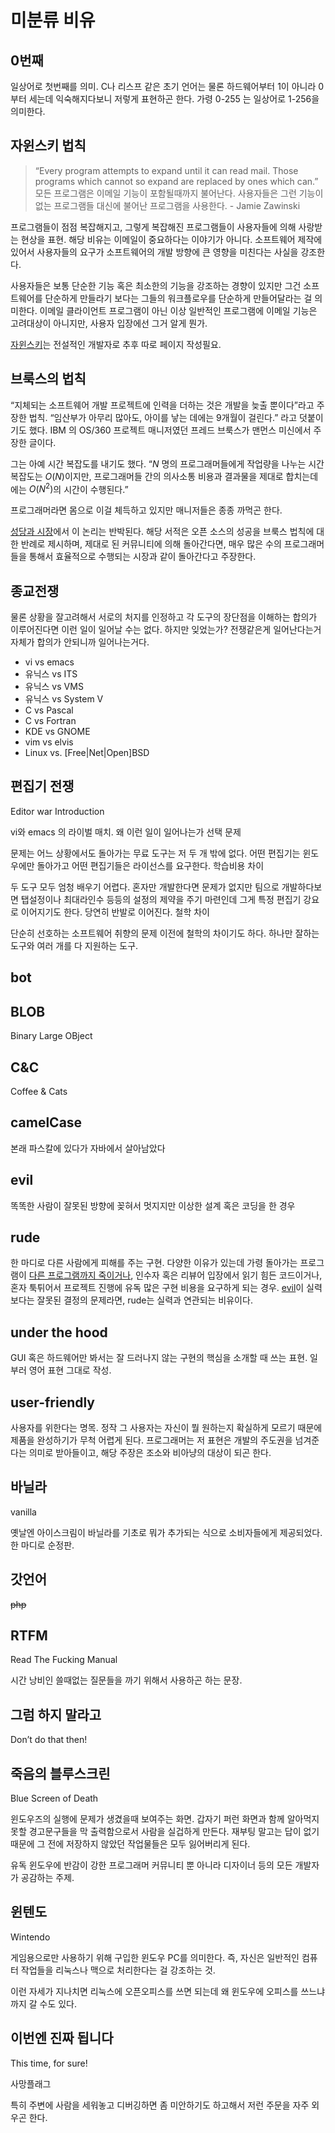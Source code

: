 # 미분류 비유 {#unclassified-tropes}

## 0번째 {#zeroth}
일상어로 첫번째를 의미. C나 리스프 같은 초기 언어는 물론 하드웨어부터 1이 아니라 0부터 세는데 익숙해지다보니 저렇게 표현하곤 한다. 가령 0-255 는 일상어로 1-256을 의미한다.

## 자윈스키 법칙 {#Zawinskis-law}
> “Every program attempts to expand until it can read mail. Those programs which cannot so expand are replaced by ones which can.”
> 모든 프로그램은 이메일 기능이 포함될때까지 불어난다. 사용자들은 그런 기능이 없는 프로그램들 대신에 
불어난 프로그램을 사용한다.
> - Jamie Zawinski

프로그램들이 점점 복잡해지고, 그렇게 복잡해진 프로그램들이 사용자들에 의해 사랑받는 현상을 표현. 해당 비유는 이메일이 중요하다는 이야기가 아니다. 소프트웨어 제작에 있어서 사용자들의 요구가 소프트웨어의 개발 방향에 큰 영향을 미친다는 사실을 강조한다.

사용자들은 보통 단순한 기능 혹은 최소한의 기능을 강조하는 경향이 있지만 그건 소프트웨어를 단순하게 만들라기 보다는 그들의 워크플로우를 단순하게 만들어달라는 걸 의미한다. 이메일 클라이언트 프로그램이 아닌 이상 일반적인 프로그램에 이메일 기능은 고려대상이 아니지만, 사용자 입장에선 그거 알게 뭔가.

[자윈스키](https://www.jwz.org/about.html)는 전설적인 개발자로 추후 따로 페이지 작성필요.

## 브룩스의 법칙 {#Brookss-Law}
"지체되는 소프트웨어 개발 프로젝트에 인력을 더하는 것은 개발을 늦출 뿐이다"라고 주장한 법칙. "임산부가 아무리 많아도, 아이를 낳는 데에는 9개월이 걸린다." 라고 덧붙이기도 했다. IBM 의 OS/360 프로젝트 매니저였던 프레드 브룩스가 맨먼스 미신에서 주장한 글이다.

그는 아예 시간 복잡도를 내기도 했다. "$N$ 명의 프로그래머들에게 작업량을 나누는 시간복잡도는 $O(N)$이지만, 프로그래머들 간의 의사소통 비용과 결과물을 제대로 합치는데에는 $O(N^2)$의 시간이 수행된다."

프로그래머라면 몸으로 이걸 체득하고 있지만 매니저들은 종종 까먹곤 한다.

[성당과 시장](#cathedral-bazaar)에서 이 논리는 반박된다. 해당 서적은 오픈 소스의 성공을 브룩스 법칙에 대한 반례로 제시하며, 제대로 된 커뮤니티에 의해 돌아간다면, 매우 많은 수의 프로그래머들을 통해서 효율적으로 수행되는 시장과 같이 돌아간다고 주장한다.

## 종교전쟁 {#holywars}
물론 상황을 잘고려해서 서로의 처지를 인정하고 각 도구의 장단점을 이해하는 합의가 이루어진다면 이런 일이 일어날 수는 없다. 하지만 잊었는가? 전쟁같은게 일어난다는거 자체가 합의가 안되니까 일어나는거다.

- vi vs emacs
- 유닉스 vs ITS
- 유닉스 vs VMS
- 유닉스 vs System V
- C vs Pascal
- C vs Fortran
- KDE vs GNOME
- vim vs elvis
- Linux vs. [Free|Net|Open]BSD

## 편집기 전쟁 {#editorwar}
Editor war
Introduction

vi와 emacs 의 라이벌 매치.
왜 이런 일이 일어나는가
선택 문제

문제는 어느 상황에서도 돌아가는 무료 도구는 저 두 개 밖에 없다. 어떤 편집기는 윈도우에만 돌아가고 어떤 편집기들은 라이선스를 요구한다.
학습비용 차이

두 도구 모두 엄청 배우기 어렵다. 혼자만 개발한다면 문제가 없지만 팀으로 개발하다보면 탭설정이나 최대라인수 등등의 설정의 제약을 주기 마련인데 그게 특정 편집기 강요로 이어지기도 한다. 당연히 반발로 이어진다.
철학 차이

단순히 선호하는 소프트웨어 취향의 문제 이전에 철학의 차이기도 하다. 하나만 잘하는 도구와 여러 개를 다 지원하는 도구.

## bot {#bot}

## BLOB {#BLOB}
Binary Large OBject

## C&C {#C-and-C}

Coffee & Cats

## camelCase {#camelCase}
본래 파스칼에 있다가 자바에서 살아남았다

## evil {#evil}
똑똑한 사람이 잘못된 방향에 꽂혀서 멋지지만 이상한 설계 혹은 코딩을 한 경우

## rude {#rude}
한 마디로 다른 사람에게 피해를 주는 구현. 다양한 이유가 있는데 가령 돌아가는 프로그램이 [다른 프로그램까지 죽이거나](#BSOD), 인수자 혹은 리뷰어 입장에서 읽기 힘든 코드이거나, 혼자 툭튀어서 프로젝트 진행에 유독 많은 구현 비용을 요구하게 되는 경우. [evil](#evil)이 실력보다는 잘못된 결정의 문제라면, rude는 실력과 연관되는 비유이다.

## under the hood {#under-the-hood}
GUI 혹은 하드웨어만 봐서는 잘 드러나지 않는 구현의 핵심을 소개할 때 쓰는 표현.
일부러 영어 표현 그대로 작성.

## user-friendly {#user-friendly}
사용자를 위한다는 명목. 정작 그 사용자는 자신이 뭘 원하는지 확실하게 모르기 때문에 제품을 완성하기가 무척 어렵게 된다. 프로그래머는 저 표현은 개발의 주도권을 넘겨준다는 의미로 받아들이고, 해당 주장은 조소와 비아냥의 대상이 되곤 한다.

## 바닐라 {#vanila}
vanilla

옛날엔 아이스크림이 바닐라를 기초로 뭐가 추가되는 식으로 소비자들에게 제공되었다. 한 마디로 순정판.

## 갓언어 {#god-language}
~~php~~

## RTFM {#RTFM}
Read The Fucking Manual

시간 낭비인 쓸때없는 질문들을 까기 위해서 사용하곤 하는 문장.

## 그럼 하지 말라고 {#Don-t-do-that-then}
Don't do that then!

## 죽음의 블루스크린 {#BSOD}
Blue Screen of Death

윈도우즈의 실행에 문제가 생겼을때 보여주는 화면. 갑자기 퍼런 화면과 함께 알아먹지 못할 경고문구들을 막 출력함으로서 사람을 실겁하게 만든다. 재부팅 말고는 답이 없기 때문에 그 전에 저장하지 않았던 작업물들은 모두 잃어버리게 된다.

유독 윈도우에 반감이 강한 프로그래머 커뮤니티 뿐 아니라 디자이너 등의 모든 개발자가 공감하는 주제.

## 윈텐도 {#wintendo}
Wintendo

게임용으로만 사용하기 위해 구입한 윈도우 PC를 의미한다. 즉, 자신은 일반적인 컴퓨터 작업들을 리눅스나 맥으로 처리한다는 걸 강조하는 것.

이런 자세가 지나치면 리눅스에 오픈오피스를 쓰면 되는데 왜 윈도우에 오피스를 쓰느냐까지 갈 수도 있다.

## 이번엔 진짜 됩니다 {#This-time-for-sure}
This time, for sure!

사망플래그

특히 주변에 사람을 세워놓고 디버깅하면 좀 미안하기도 하고해서 저런 주문을 자주 외우곤 한다.